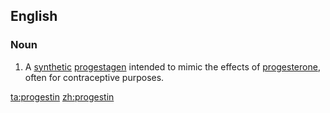 ==English==
===Noun===
{{wikipedia}}
{{en-noun|-}}
#{{chemistry}} A [[synthetic]] [[progestagen]] intended to mimic the effects of [[progesterone]], often for contraceptive purposes.

[[ta:progestin]]
[[zh:progestin]]